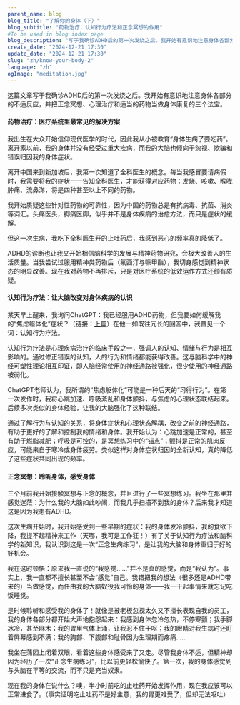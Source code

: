 ```yaml
---
parent_name: blog
blog_title: "了解你的身体（下）"
blog_subtitle: "药物治疗，认知行为疗法和正念冥想的作用"
#To be used in blog index page
blog_description: "写于我确诊ADHD后的第一次发烧之后。我开始有意识地注意身体各部分的不适反应，并把正念冥想、心理治疗和适当的药物当做身体康复的三个法宝。"
create_date: "2024-12-21 17:30"
update_date: "2024-12-21 17:30"
slug: "zh/know-your-body-2"
language: "zh"
ogImage: "meditation.jpg"
---
```

<p className='py-2'>
这篇文章写于我确诊ADHD后的第一次发烧之后。我开始有意识地注意身体各部分的不适反应，并把正念冥想、心理治疗和适当的药物当做身体康复的三个法宝。
</p>
<h4>药物治疗：医疗系统里最常见的解决方案</h4>
<p className='py-2'>
我出生在大众开始信仰现代医学的时代，因此我从小被教育“身体生病了要吃药”。离开家以前，我的身体并没有经受过重大疾病，而我的大脑也倾向于忽视、欺骗和错误归因我的身体症状。

离开中国来到新加坡后，我第一次知道了全科医生的概念。每当我感冒要请病假时，我需要将我的症状一一告知全科医生，才能获得对应药物：发烧、咳嗽、喉咙肿痛、流鼻涕，将是四种甚至以上不同的药物。

我开始质疑这些针对性药物的可靠性，因为中国的药物总是有抗病毒、抗菌、消炎等词汇。头痛医头，脚痛医脚，似乎并不是身体疾病的治愈方法，而只是症状的缓解。

但这一次生病，我吃下全科医生开的止吐药后，我感到恶心的频率真的降低了。

ADHD的诊断也让我又开始相信脑科学的发展与精神药物研究，会极大改善人的生活质量。当我尝试过服用精神类药物后（氟西汀与哌甲酯），我切身感觉到精神状态的明显改善。现在我对药物不再排斥，只是对医疗系统的低效运作方式还颇有质疑。
</p>
<h4>认知行为疗法：让大脑改变对身体疾病的认识</h4>
<p className='py-2'>
某天早上醒来，我询问ChatGPT：我已经服用ADHD药物，但我要如何缓解我的“焦虑躯体化”症状？（链接：<a href="../../blog/zh/know-your-body-1">上篇</a>）在他一如既往冗长的回答中，我瞥见一个词：认知行为疗法。

认知行为疗法是心理疾病治疗的临床手段之一，强调人的认知、情绪与行为是相互影响的。通过修正错误的认知，人的行为和情绪都能获得改善。这与脑科学中的神经可塑性理论相互印证，即人脑经常使用的神经通路被强化，很少使用的神经通路被弱化。

ChatGPT老师认为，我所谓的“焦虑躯体化”可能是一种后天的“习得行为”。在第一次发作时，我将心跳加速、呼吸紊乱和身体颤抖，与焦虑的心理状态联结起来。后续多次类似的身体经验，让我的大脑强化了这种联结。

通过了解行为与认知的关系，将身体症状和心理状态解耦，改变之前的神经通路，有助于更好的了解和控制我的情绪和身体。我开始认为：心跳加速是正常的，甚至有助于燃脂减肥；呼吸是可控的，是冥想练习中的“锚点”；颤抖是正常的肌肉反应，可能来自于寒冷或身体疲劳。类似这样对身体症状归因的全新认知，真的降低了这些症状共同出现的频率。
</p>
<h4>正念冥想：聆听身体，感受身体</h4>
<p className='py-2'>
三个月前我开始接触冥想与正念的概念，并且进行了一些冥想练习。我坐在那里并感觉迷茫：为什么我的大脑如此吵闹，而我几乎扫描不到我的身体？后来我才知道这是因为我患有ADHD。

这次生病开始时，我开始感受到一些早期的症状：我的身体发冷颤抖，我的食欲下降，我提不起精神来工作（天哪，我可是工作狂！）有了关于认知行为疗法和脑科学的新知识，我认识到这是一次“正念生病练习”，是让我的大脑和身体重归于好的好机会。

我在这时顿悟：原来我一直说的“我感觉……”并不是真的感觉，而是“我认为”。事实上，我一直都不擅长甚至不会“感觉”自己。我错把我的想法（很多还是ADHD带来的）当做感觉，而任由我的大脑奴役我可怜的身体——我一干起事情来就忘记吃饭睡觉。

是时候聆听和感受我的身体了！就像是被老板忽视太久又不擅长表现自我的员工，我的身体各部分都开始大声地抱怨起来：我感到身体忽冷忽热，不停寒颤；我手脚冰冷，甚至麻木；我的胃里气体上涌，让我忍不住干呕；我的眼睛对我生病时还盯着屏幕感到不满；我的胸部、下腹部和耻骨因为生理期而疼痛……

我坐在蒲团上闭着双眼，看着这些身体感受来了又走。尽管我身体不适，但精神却因为经历了一次“正念生病练习”，比以前更轻松愉快了。第一次，我的身体感觉到与头脑在平等的交流，而不只是充当奴隶。

现在我的身体在说什么？噢，半小时前吃的止吐药开始发挥作用，现在我应该可以正常进食了。（事实证明吃止吐药不是好主意，我的胃更难受了，但却无法呕吐）
</p>